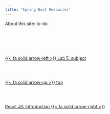```yaml
---
title: "Spring Boot Resources"
---
```


About this site: to-do

<!--- navLinks -->
<br><br>
<div class=row>
<br>
<div class='column left previous'>
<br>
[{{< fa solid arrow-left >}} Lab 5: subject](/springboot/sblab5.qmd)
<br>
</div>
<br>
<div class='column center'>
<br>
[{{< fa solid arrow-up >}} top](#top)
<br>
</div>
<br>
<div class='column right next'>
<br>
[React JS: Introduction  {{< fa solid arrow-right >}}](/reactjs/reactjs-what-principles.qmd)
<br>
</div>
<br>
</div>
